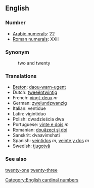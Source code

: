 == English ==

=== Number ===

*[[w:Arabic Numerals|Arabic numerals]]: 22
*[[w:Roman numerals|Roman numerals]]: XXII

=== Synonym ===
:two and twenty

=== Translations ===

*[[Breton]]: [[daou-warn-ugent]]
*Dutch: [[tweeëntwintig]]
*French: [[vingt-deux]] ''m''
*German: [[zweiundzwanzig]]
*Italian: ventidue
*Latin: vigintiduo
*Polish: dwadzieścia dwa
*Portuguese: [[vinte e dois]] ''m''
*Romanian: [[douăzeci şi doi]]
*Sanskrit: dvaavi''m''shati
*Spanish: [[veintidos]] ''m'', [[veinte y dos]] ''m''
*Swedish: [[tjugotvå]]

=== See also ===

[[twenty-one]] [[twenty-three]]

[[Category:English cardinal numbers]]